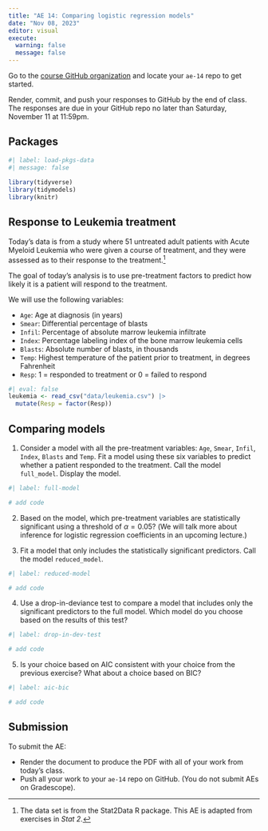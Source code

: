```yaml
---
title: "AE 14: Comparing logistic regression models"
date: "Nov 08, 2023"
editor: visual
execute: 
  warning: false
  message: false
---
```


::: callout-important
Go to the [course GitHub organization](https://github.com/sta210-fa23) and locate your `ae-14` repo to get started.

Render, commit, and push your responses to GitHub by the end of class. The responses are due in your GitHub repo no later than Saturday, November 11 at 11:59pm.
:::

## Packages

```r
#| label: load-pkgs-data
#| message: false
 
library(tidyverse)
library(tidymodels)
library(knitr)
```

## Response to Leukemia treatment

Today's data is from a study where 51 untreated adult patients with Acute Myeloid Leukemia who were given a course of treatment, and they were assessed as to their response to the treatment.[^1]

[^1]: The data set is from the Stat2Data R package. This AE is adapted from exercises in *Stat 2.*

The goal of today's analysis is to use pre-treatment factors to predict how likely it is a patient will respond to the treatment.

We will use the following variables:

-   `Age`: Age at diagnosis (in years)
-   `Smear`: Differential percentage of blasts
-   `Infil`: Percentage of absolute marrow leukemia infiltrate
-   `Index`: Percentage labeling index of the bone marrow leukemia cells
-   `Blasts`: Absolute number of blasts, in thousands
-   `Temp`: Highest temperature of the patient prior to treatment, in degrees Fahrenheit
-   `Resp`: 1 = responded to treatment or 0 = failed to respond

```r
#| eval: false
leukemia <- read_csv("data/leukemia.csv") |>
  mutate(Resp = factor(Resp))
```

## Comparing models

1.  Consider a model with all the pre-treatment variables: `Age`, `Smear`, `Infil`, `Index`, `Blasts` and `Temp`. Fit a model using these six variables to predict whether a patient responded to the treatment. Call the model `full_model`. Display the model.

```r
#| label: full-model 

# add code
```

2.  Based on the model, which pre-treatment variables are statistically significant using a threshold of $\alpha = 0.05$? (We will talk more about inference for logistic regression coefficients in an upcoming lecture.)

3.  Fit a model that only includes the statistically significant predictors. Call the model `reduced_model`.

```r
#| label: reduced-model

# add code
```

4.  Use a drop-in-deviance test to compare a model that includes only the significant predictors to the full model. Which model do you choose based on the results of this test?

```r
#| label: drop-in-dev-test

# add code
```

5.  Is your choice based on AIC consistent with your choice from the previous exercise? What about a choice based on BIC?

```r
#| label: aic-bic

# add code
```

## Submission

::: callout-important
To submit the AE:

-   Render the document to produce the PDF with all of your work from today's class.
-   Push all your work to your `ae-14` repo on GitHub. (You do not submit AEs on Gradescope).
:::
